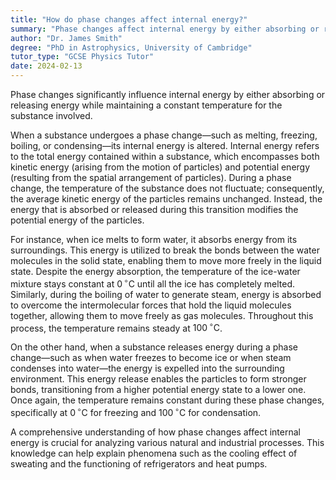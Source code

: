 ```yaml
---
title: "How do phase changes affect internal energy?"
summary: "Phase changes affect internal energy by either absorbing or releasing energy without changing the temperature of the substance."
author: "Dr. James Smith"
degree: "PhD in Astrophysics, University of Cambridge"
tutor_type: "GCSE Physics Tutor"
date: 2024-02-13
---
```


Phase changes significantly influence internal energy by either absorbing or releasing energy while maintaining a constant temperature for the substance involved.

When a substance undergoes a phase change—such as melting, freezing, boiling, or condensing—its internal energy is altered. Internal energy refers to the total energy contained within a substance, which encompasses both kinetic energy (arising from the motion of particles) and potential energy (resulting from the spatial arrangement of particles). During a phase change, the temperature of the substance does not fluctuate; consequently, the average kinetic energy of the particles remains unchanged. Instead, the energy that is absorbed or released during this transition modifies the potential energy of the particles.

For instance, when ice melts to form water, it absorbs energy from its surroundings. This energy is utilized to break the bonds between the water molecules in the solid state, enabling them to move more freely in the liquid state. Despite the energy absorption, the temperature of the ice-water mixture stays constant at $0\,^\circ\text{C}$ until all the ice has completely melted. Similarly, during the boiling of water to generate steam, energy is absorbed to overcome the intermolecular forces that hold the liquid molecules together, allowing them to move freely as gas molecules. Throughout this process, the temperature remains steady at $100\,^\circ\text{C}$.

On the other hand, when a substance releases energy during a phase change—such as when water freezes to become ice or when steam condenses into water—the energy is expelled into the surrounding environment. This energy release enables the particles to form stronger bonds, transitioning from a higher potential energy state to a lower one. Once again, the temperature remains constant during these phase changes, specifically at $0\,^\circ\text{C}$ for freezing and $100\,^\circ\text{C}$ for condensation.

A comprehensive understanding of how phase changes affect internal energy is crucial for analyzing various natural and industrial processes. This knowledge can help explain phenomena such as the cooling effect of sweating and the functioning of refrigerators and heat pumps.
    